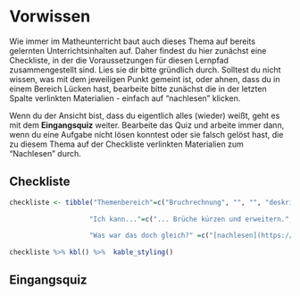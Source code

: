 # Vorwissen

Wie immer im Matheunterricht baut auch dieses Thema auf bereits gelernten Unterrichtsinhalten auf. Daher findest du hier zunächst eine Checkliste, in der die Voraussetzungen für diesen Lernpfad zusammengestellt sind. Lies sie dir bitte gründlich durch. Solltest du nicht wissen, was mit dem jeweiligen Punkt gemeint ist, oder ahnen, dass du in einem Bereich Lücken hast, bearbeite bitte zunächst die in der letzten Spalte verlinkten Materialien - einfach auf "nachlesen" klicken.

Wenn du der Ansicht bist, dass du eigentlich alles (wieder) weißt, geht es mit dem **Eingangsquiz** weiter. Bearbeite das Quiz und arbeite immer dann, wenn du eine Aufgabe nicht lösen konntest oder sie falsch gelöst hast, die zu diesem Thema auf der Checkliste verlinkten Materialien zum "Nachlesen" durch.

## Checkliste

```r
checkliste <- tibble("Themenbereich"=c("Bruchrechnung", "", "", "deskriptive Statistik", "", "", "", "Wahrscheinlichkeit", "", "", "", "", "", ""),
                     
                    "Ich kann..."=c("... Brüche kürzen und erweitern.", "... Brüche als Dezimalzahlen oder in Prozent angeben und umgekehrt.", "... mit Brüchen, Dezimalzahlen und Prozent rechnen.", "... absolute und relative Häufigkeiten ermitteln.", "... Häufigkeiten in Tabellen, Säulen- und Kreisdiagrammen darstellen.", "... das arithmetische Mittel, die Spannweite und den Median angeben.", "... Box-Plots interpretieren und erstellen", "... Zufallsexperimente erkennen und von Vorgängen unterscheiden, die keine Zufallsexperimente sind.", "... zu einfachen Zufallsexperimenten die Ergebnismenge erstellen.", "... Wahrscheinlichkeiten von Ereignissen angeben.", "... die wichtigsten Eigenschaften des mathematischen Wahrscheinlichkeitsbegriffes benennen und anwenden.", "... erklären, was das empirische Gesetz der großen Zahlen besagt und ich weiß, wo es seine Anwendung findet.", "... Laplace-Experimente erkennen und beschreiben und die zugehörigen Laplace-Wahrscheinlichkeiten angeben.", "... erklären, was man unter einer Simulation versteht und einfache Simulationen durchführen."),
                    
                    "Was war das doch gleich?" =c("[nachlesen](https://github.com/gdischinger/Wahrscheinlichkeit_8D/blob/main/WahrscheinlichkeitSkript/Vorwissen/BruchKE.html)", "nachlesen", "nachlesen", "nachlesen", "nachlesen", "nachlesen", "nachlesen", "nachlesen", "nachlesen", "nachlesen", "nachlesen", "nachlesen", "nachlesen", "nachlesen"))
           
checkliste %>% kbl() %>%  kable_styling()
```

## Eingangsquiz
